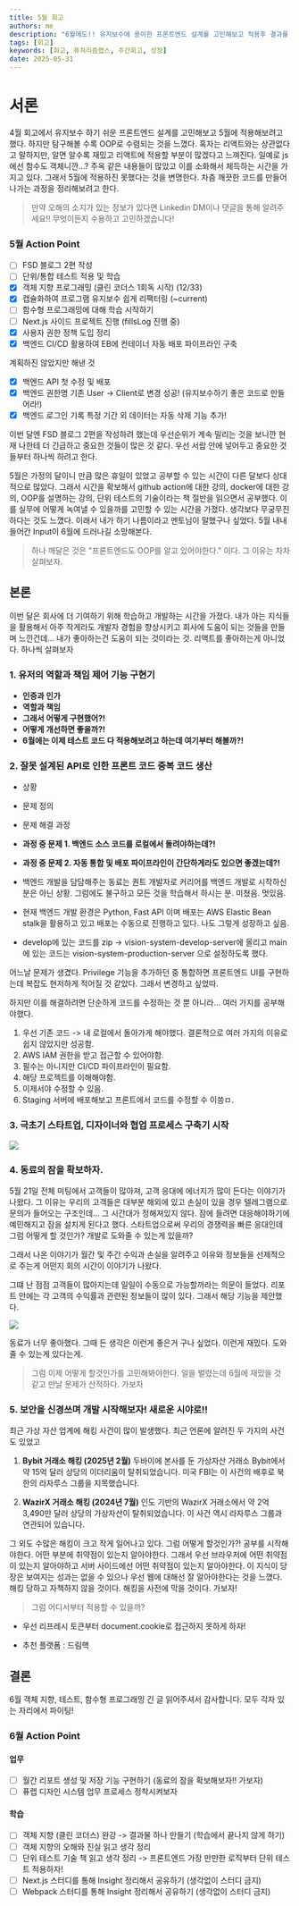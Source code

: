 ```yaml
---
title: 5월 회고
authors: me
description: "6월에도!! 유지보수에 용이한 프론트엔드 설계를 고민해보고 적용후 결과를 보자."
tags: [회고]
keywords: [회고, 퓨쳐리즘랩스, 주간회고, 성장]
date: 2025-05-31
---
```


# 서론

4월 회고에서 유지보수 하기 쉬운 프론트엔드 설계를 고민해보고 5월에 적용해보려고 했다.
하지만 탐구해볼 수록 OOP로 수렴되는 것을 느꼈다.
혹자는 리액트와는 상관없다고 말하지만, 알면 알수록 재밌고 리액트에 적용할 부분이 많겠다고 느껴진다. 일예로 js에선 함수도 객체니깐...?
주옥 같은 내용들이 많았고 이를 소화해서 체득하는 시간을 가지고 있다.
그래서 5월에 적용하진 못했다는 것을 변명한다. 차츰 깨끗한 코드를 만들어나가는 과정을 정리해보려고 한다.

> 만약 오해의 소지가 있는 정보가 있다면 Linkedin DM이나 댓글을 통해 알려주세요!! 무엇이든지 수용하고 고민하겠습니다!

### 5월 Action Point

- [ ] FSD 블로그 2편 작성
- [ ] 단위/통합 테스트 적용 및 학습
- [x] 객체 지향 프로그래밍 (클린 코더스 1회독 시작) (12/33)
- [x] 캡슐화하여 프로그램 유지보수 쉽게 리팩터링 (~current)
- [ ] 함수형 프로그래밍에 대해 학습 시작하기
- [ ] Next.js 사이드 프로젝트 진행 (fillsLog 진행 중)
- [x] 사용자 권한 정책 도입 정리
- [x] 백엔드 CI/CD 활용하여 EB에 컨테이너 자동 배포 파이프라인 구축

계획하진 않았지만 해낸 것

- [x] 백엔드 API 첫 수정 및 배포
- [x] 백엔드 권한명 기존 User -> Client로 변경 성공! (유지보수하기 좋은 코드로 만들어라!)
- [x] 백엔드 로그인 기록 특정 기간 외 데이터는 자동 삭제 기능 추가!

이번 달엔 FSD 블로그 2편을 작성하려 했는데 우선순위가 계속 밀리는 것을 보니깐 현재 나한테 더 긴급하고 중요한 것들이 많은 것 같다. 우선 서랍 안에 넣어두고 중요한 것들부터 하나씩 하려고 한다.

5월은 가정의 달이니 만큼 많은 휴일이 있었고 공부할 수 있는 시간이 다른 달보다 상대적으로 많았다.
그래서 시간을 확보해서 github action에 대한 강의, docker에 대한 강의, OOP를 설명하는 강의, 단위 테스트의 기술이라는 책 절반을 읽으면서 공부했다.
이를 실무에 어떻게 녹여낼 수 있을까를 고민할 수 있는 시간을 가졌다. 생각보다 무궁무진하다는 것도 느꼈다. 이래서 내가 하기 나름이라고 멘토님이 말했구나 싶었다.
5월 내내 들어간 Input이 6월에 드러나길 소망해본다.

> 하나 깨달은 것은 "프론트엔드도 OOP를 알고 있어야한다." 이다. 그 이유는 차차 살펴보자.

## 본론

이번 달은 회사에 더 기여하기 위해 학습하고 개발하는 시간을 가졌다. 내가 아는 지식들을 활용해서 아주 작게라도 개발자 경험을 향상시키고 회사에 도움이 되는 것들을 만들며 느낀건데... 내가 좋아하는건 도움이 되는 것이라는 것. 리액트를 좋아하는게 아니었다. 하나씩 살펴보자

### 1. 유저의 역할과 책임 제어 기능 구현기

- **인증과 인가**
- **역할과 책임**
- **그래서 어떻게 구현했어?!**
- **어떻게 개선하면 좋을까?!**
- **6월에는 이제 테스트 코드 다 적용해보려고 하는데 여기부터 해볼까?!**

### 2. 잘못 설계된 API로 인한 프론트 코드 중복 코드 생산

- 상황
- 문제 정의
- 문제 해결 과정
- **과정 중 문제 1. 백엔드 소스 코드를 로컬에서 돌려야하는데?!**
- **과정 중 문제 2. 자동 통합 및 배포 파이프라인이 간단하게라도 있으면 좋겠는데?!**

- 백엔드 개발을 담담해주는 동료는 퀀트 개발자로 커리어를 백엔드 개발로 시작하신 분은 아닌 상황. 그럼에도 불구하고 모든 것을 학습해서 하시는 분. 미쳤음. 멋있음.
- 현재 백엔드 개발 환경은 Python, Fast API 이며 배포는 AWS Elastic Bean stalk을 활용하고 있고 배포는 수동으로 진행하고 있다. 나도 그렇게 성장하고 싶음.
- develop에 있는 코드를 zip -> vision-system-develop-server에 올리고 main에 있는 코드는 vision-system-production-server 으로 설정하도록 했다.

어느날 문제가 생겼다. Privilege 기능을 추가하던 중 통합하면 프론트엔드 UI를 구현하는데 복잡도 현저하게 적어질 것 같았다. 그래서 변경하고 싶었따.

하지만 이를 해결하려면 단순하게 코드를 수정하는 것 뿐 아니라... 여러 가지를 공부해야했다.

1. 우선 기존 코드 -> 내 로컬에서 돌아가게 해야했다. 결론적으로 여러 가지의 이유로 쉽지 않았지만 성공함.
2. AWS IAM 권한을 받고 접근할 수 있어야함.
3. 필수는 아니지만 CI/CD 파이프라인이 필요함.
4. 해당 프로젝트를 이해해야함.
5. 이제서야 수정할 수 있음.
6. Staging 서버에 배포해보고 프론트에서 코드를 수정할 수 이씅ㅁ.

### 3. 극초기 스타트업, 디자이너와 협업 프로세스 구축기 시작

<img src="https://raw.githubusercontent.com/CodyMan0/bucket/refs/heads/main/m5-design-proposal.png" />

### 4. 동료의 잠을 확보하자.

5월 21일 전체 미팅에서 고객들이 많아져, 고객 응대에 에너지가 많이 든다는 이야기가 나왔다.
그 이유는 우리의 고객들은 대부분 해외에 있고 손실이 있을 경우 텔레그램으로 문의가 들어오는 구조인데... 그 시간대가 정해져있지 않다.
잠에 들려면 대응해야하기에 예민해지고 잠을 설치게 된다고 했다. 스타트업으로써 우리의 경쟁력을 빠른 응대인데 그럼 어떻게 할 것인가? 개발로 도와줄 수 있는게 있을까?

그래서 나온 이야기가 월간 및 주간 수익과 손실을 알려주고 이유와 정보들을 선제적으로 주는게 어떤지 회의 시간이 이야기가 나왔다.

그떄 난 점점 고객들이 많아지는데 일일이 수동으로 가능할까라는 의문이 들었다. 리포트 안에는 각 고객의 수익률과 관련된 정보들이 많이 있다.
그래서 해당 기능을 제안했다.

<img src="https://raw.githubusercontent.com/CodyMan0/bucket/refs/heads/main/m5-proposal.png" />

동료가 너무 좋아했다. 그때 든 생각은 이런게 좋은거 구나 싶었다. 이런게 재밌다. 도와줄 수 있는게 있다는게.

> 그럼 이제 어떻게 할것인가를 고민해봐야한다. 일을 벌렸는데 6월에 재밌을 것 같고 만날 문제가 산적하다. 가보자

### 5. 보안을 신경쓰며 개발 시작해보자! 새로운 시야로!!

최근 가상 자산 업계에 해킹 사건이 많이 발생했다. 최근 언론에 알려진 두 가지의 사건도 있었고

1. **Bybit 거래소 해킹 (2025년 2월)**
   두바이에 본사를 둔 가상자산 거래소 Bybit에서 약 15억 달러 상당의 이더리움이 탈취되었습니다. 미국 FBI는 이 사건의 배후로 북한의 라자루스 그룹을 지목했습니다.

2. **WazirX 거래소 해킹 (2024년 7월)**
   인도 기반의 WazirX 거래소에서 약 2억 3,490만 달러 상당의 가상자산이 탈취되었습니다. 이 사건 역시 라자루스 그룹과 연관되어 있습니다.

그 외도 수많은 해킹이 크고 작게 일어나고 있다. 그럼 어떻게 할것인가?! 공부를 시작해야한다. 어떤 부분에 취약점이 있는지 알아야한다. 그래서 우선 브라우저에 어떤 취약점이 있는지 알아야하고 서버 사이드에선 어떤 취약점이 있는지 알아야한다. 이 지식이 당장은 보여지는 성과는 없을 수 있으나 우선 웹에 대해선 잘 알아야한다는 것을 느꼈다. 해킹 당하고 자책하지 않을 것이다. 해킹을 사전에 막을 것이다. 가보자!

> 그럼 어디서부터 적용할 수 있을까?

- 우선 리프레시 토큰부터 document.cookie로 접근하지 못하게 하자!

- 추천 플랫폼 : 드림핵

## 결론

6월 객체 지향, 테스트, 함수형 프로그래밍
긴 글 읽어주셔서 감사합니다. 모두 각자 있는 자리에서 파이팅!

### 6월 Action Point

#### 업무

- [ ] 월간 리포트 생성 및 저장 기능 구현하기 (동료의 잠을 확보해보자!! 가보자)
- [ ] 퓨랩 디자인 시스템 업무 프로세스 정착시켜보자

#### 학습

- [ ] 객체 지향 (클린 코더스) 완강 -> 결과물 하나 만들기 (학습에서 끝나지 않게 하기)
- [ ] 객체 지향의 오해와 진실 읽고 생각 정리
- [ ] 단위 테스트 기술 책 읽고 생각 정리 -> 프론트엔드 가장 만만한 로직부터 단위 테스트 적용하자!
- [ ] Next.js 스터디를 통해 Insight 정리해서 공유하기 (생각없이 스터디 금지)
- [ ] Webpack 스터디를 통해 Insight 정리해서 공유하기 (생각없이 스터디 금지)

